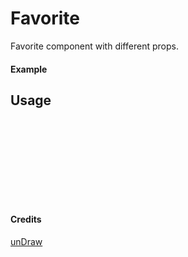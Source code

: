 
<Meta of={Favorite} title="unDraw/Favorite" />

# Favorite

Favorite component with different props.

#### Example

<Canvas of={Favorite.Primary} />

## Usage

```ts
import { Favorite } from "yadl-ui";

const Example = () => {
  return (
      <Favorite />
  );
};

export default Example;
```

#### Credits
[unDraw](https://undraw.co/illustrations)
